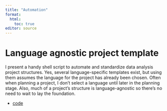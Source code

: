 ```yaml
---
title: "Automation"
format:
  html:
    toc: true
editor: source
---
```


# Language agnostic project template

I present a handy shell script to automate and standardize data analysis project structures. Yes, several language-specific templates exist, but using them assumes the language for the project has already been chosen. Often when planning a project, I don't select a language until later in the planning stage. Also, much of a project's structure is language-agnostic so there's no need to wait to lay the foundation.

- [code](https://github.com/SaintRod/multi-lang-project-template)